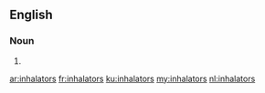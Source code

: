 ==English==

===Noun===
{{head|en|plural}}

# {{plural of|inhalator|lang=en}}

[[ar:inhalators]]
[[fr:inhalators]]
[[ku:inhalators]]
[[my:inhalators]]
[[nl:inhalators]]